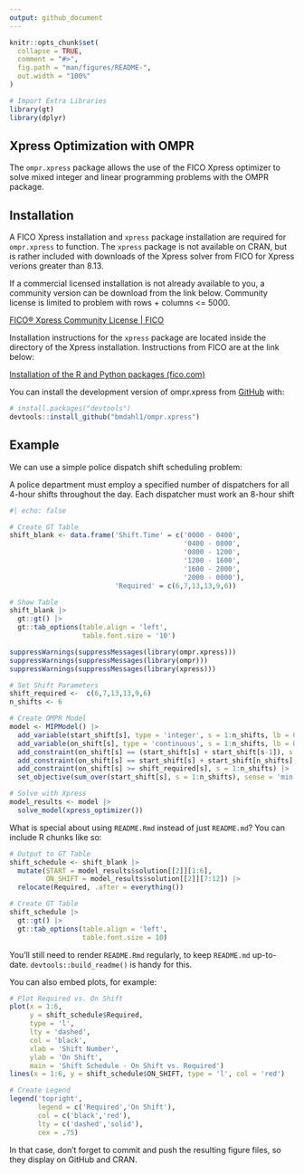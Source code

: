 ```yaml
---
output: github_document
---
```


<!-- README.md is generated from README.Rmd. Please edit that file -->

```r
knitr::opts_chunk$set(
  collapse = TRUE,
  comment = "#>",
  fig.path = "man/figures/README-",
  out.width = "100%"
)

# Import Extra Libraries
library(gt)
library(dplyr)

```

## Xpress Optimization with OMPR

<!-- badges: start -->

<!-- badges: end -->

The `ompr.xpress` package allows the use of the FICO Xpress optimizer to solve mixed integer and linear programming problems with the OMPR package.

## Installation

A FICO Xpress installation and `xpress` package installation are required for `ompr.xpress` to function. The `xpress` package is not available on CRAN, but is rather included with downloads of the Xpress solver from FICO for Xpress verions greater than 8.13.

If a commercial licensed installation is not already available to you, a community version can be download from the link below. Community license is limited to problem with rows + columns \<= 5000.

[FICO® Xpress Community License \| FICO](https://www.fico.com/en/fico-xpress-community-license)

Installation instructions for the `xpress` package are located inside the directory of the Xpress installation. Instructions from FICO are at the link below:

[Installation of the R and Python packages (fico.com)](https://www.fico.com/fico-xpress-optimization/docs/dms2021-04/installguide/dhtml/chapinst1_sec_secrpython.html?scroll=ssecr)

You can install the development version of ompr.xpress from [GitHub](https://github.com/) with:

``` r
# install.packages("devtools")
devtools::install_github("bmdahl1/ompr.xpress")
```

## Example

We can use a simple police dispatch shift scheduling problem:

A police department must employ a specified number of dispatchers for all 4-hour shifts throughout the day. Each dispatcher must work an 8-hour shift

```r
#| echo: false

# Create GT Table
shift_blank <- data.frame('Shift.Time' = c('0000 - 0400',
                                           '0400 - 0800',
                                           '0800 - 1200',
                                           '1200 - 1600',
                                           '1600 - 2000',
                                           '2000 - 0000'),
                          'Required' = c(6,7,13,13,9,6))

# Show Table
shift_blank |> 
  gt::gt() |> 
  gt::tab_options(table.align = 'left',
                  table.font.size = '10')

```

```r
suppressWarnings(suppressMessages(library(ompr.xpress)))
suppressWarnings(suppressMessages(library(ompr)))
suppressWarnings(suppressMessages(library(xpress)))

# Set Shift Parameters
shift_required <-  c(6,7,13,13,9,6)
n_shifts <- 6

# Create OMPR Model
model <- MIPModel() |> 
  add_variable(start_shift[s], type = 'integer', s = 1:n_shifts, lb = 0) |> 
  add_variable(on_shift[s], type = 'continuous', s = 1:n_shifts, lb = 0) |> 
  add_constraint(on_shift[s] == (start_shift[s] + start_shift[s-1]), s = 2:n_shifts) |>
  add_constraint(on_shift[s] == start_shift[s] + start_shift[n_shifts], s = 1) |> 
  add_constraint(on_shift[s] >= shift_required[s], s = 1:n_shifts) |> 
  set_objective(sum_over(start_shift[s], s = 1:n_shifts), sense = 'min')

# Solve with Xpress
model_results <- model |> 
  solve_model(xpress_optimizer())

```

What is special about using `README.Rmd` instead of just `README.md`? You can include R chunks like so:

```r

# Output to GT Table
shift_schedule <- shift_blank |> 
  mutate(START = model_results$solution[[2]][1:6],
         ON_SHIFT = model_results$solution[[2]][7:12]) |> 
  relocate(Required, .after = everything())

# Create GT Table
shift_schedule |> 
  gt::gt() |> 
  gt::tab_options(table.align = 'left', 
                  table.font.size = 10)

```

You'll still need to render `README.Rmd` regularly, to keep `README.md` up-to-date. `devtools::build_readme()` is handy for this.

You can also embed plots, for example:

```r

# Plot Required vs. On Shift
plot(x = 1:6, 
     y = shift_schedule$Required, 
     type = 'l', 
     lty = 'dashed', 
     col = 'black',
     xlab = 'Shift Number',
     ylab = 'On Shift',
     main = 'Shift Schedule - On Shift vs. Required')
lines(x = 1:6, y = shift_schedule$ON_SHIFT, type = 'l', col = 'red')

# Create Legend
legend('topright',
       legend = c('Required','On Shift'),
       col = c('black','red'),
       lty = c('dashed','solid'),
       cex = .75)

```

In that case, don't forget to commit and push the resulting figure files, so they display on GitHub and CRAN.
